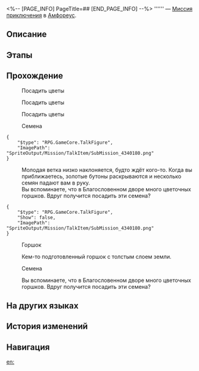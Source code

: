 <%-- [PAGE_INFO]
PageTitle=##
[END_PAGE_INFO] --%>
{{Дополнить|Диалоги.}}
{{Миссия Инфобокс
|id              = 4340190
|Название        = 
|Изображение     = Миссия .png
|Тип             = Миссия приключения
|Событие         = 
|Глава           = 
|Условия         = Завершена [[Миссия Освоения]] «[[О герой, разбей печальную статую]]»
|Персонажи       = Первопроходец
|СтартЛокация    = [[Амфореус]] — [[Элизия Эйдес]]
|Мир             = Амфореус
|Предыдущая      = 
|Следующая       = 
|Награды         = 
}}
'''''' — [[Миссия приключения]] в [[Амфореус]].

==Описание==
{{Описание|<!--официальное описание из Перекрёстка судеб-->}}

==Этапы==


==Прохождение==
{{Дополнить}}

:{{Диалог|undefined}} Посадить цветы


:{{Диалог|undefined}} Посадить цветы


:{{Диалог|undefined}} Посадить цветы


:{{Диалог|?}} Семена
<pre>{
	"$type": "RPG.GameCore.TalkFigure",
	"ImagePath": "SpriteOutput/Mission/TalkItem/SubMission_4340180.png"
}</pre>
:Молодая ветка низко наклоняется, будто ждёт кого-то. Когда вы приближаетесь, золотые бутоны раскрываются и несколько семян падают вам в руку.
:Вы вспоминаете, что в Благословенном дворе много цветочных горшков. Вдруг получится посадить эти семена?
<pre>{
	"$type": "RPG.GameCore.TalkFigure",
	"Show": false,
	"ImagePath": "SpriteOutput/Mission/TalkItem/SubMission_4340180.png"
}</pre>

:{{Диалог|Изучение}} Горшок
:Кем-то подготовленный горшок с толстым слоем земли.

:{{Диалог|Изучение}} Семена
:Вы вспоминаете, что в Благословенном дворе много цветочных горшков. Вдруг получится посадить эти семена?
{{Диалог Конец}}

==На других языках==
{{На других языках
|en   = 
|zhs  = 
|zht  = 
|ja   = 
|ko   = 
|es   = 
|fr   = 
|ru   = 
|th   = 
|vi   = 
|de   = 
|id   = 
|pt   = 
}}

==История изменений==
{{История изменений|3.5}}

==Навигация==
{{Миссия приключения Навбокс|Глава }}

[[en:]]
